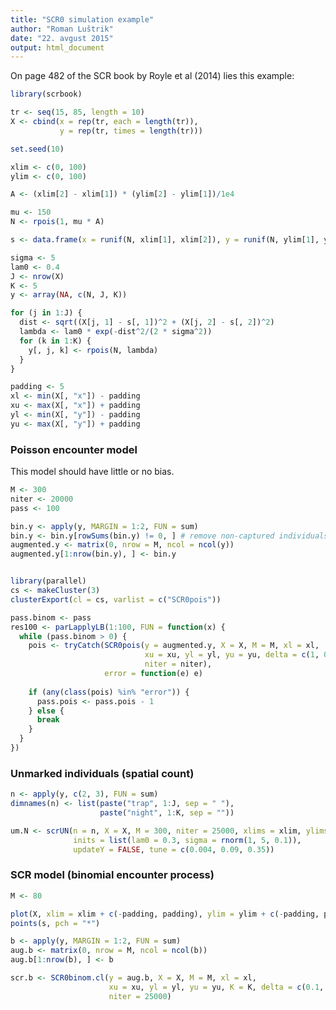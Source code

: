 ```yaml
---
title: "SCR0 simulation example"
author: "Roman Luštrik"
date: "22. avgust 2015"
output: html_document
---
```


On page 482 of the SCR book by Royle et al (2014) lies this example:
```r
library(scrbook)
```

```r
tr <- seq(15, 85, length = 10)
X <- cbind(x = rep(tr, each = length(tr)),
           y = rep(tr, times = length(tr)))

set.seed(10)

xlim <- c(0, 100)
ylim <- c(0, 100)

A <- (xlim[2] - xlim[1]) * (ylim[2] - ylim[1])/1e4

mu <- 150
N <- rpois(1, mu * A)

s <- data.frame(x = runif(N, xlim[1], xlim[2]), y = runif(N, ylim[1], ylim[2]))

sigma <- 5
lam0 <- 0.4
J <- nrow(X)
K <- 5
y <- array(NA, c(N, J, K))

for (j in 1:J) {
  dist <- sqrt((X[j, 1] - s[, 1])^2 + (X[j, 2] - s[, 2])^2)
  lambda <- lam0 * exp(-dist^2/(2 * sigma^2))
  for (k in 1:K) {
    y[, j, k] <- rpois(N, lambda)
  }
}

padding <- 5
xl <- min(X[, "x"]) - padding
xu <- max(X[, "x"]) + padding
yl <- min(X[, "y"]) - padding
yu <- max(X[, "y"]) + padding
```

### Poisson encounter model
This model should have little or no bias.
```r
M <- 300
niter <- 20000
pass <- 100

bin.y <- apply(y, MARGIN = 1:2, FUN = sum)
bin.y <- bin.y[rowSums(bin.y) != 0, ] # remove non-captured individuals
augmented.y <- matrix(0, nrow = M, ncol = ncol(y))
augmented.y[1:nrow(bin.y), ] <- bin.y


library(parallel)
cs <- makeCluster(3)
clusterExport(cl = cs, varlist = c("SCR0pois"))

pass.binom <- pass
res100 <- parLapplyLB(1:100, FUN = function(x) {
  while (pass.binom > 0) {
    pois <- tryCatch(SCR0pois(y = augmented.y, X = X, M = M, xl = xl, 
                              xu = xu, yl = yl, yu = yu, delta = c(1, 0.1, 2), 
                              niter = niter), 
                     error = function(e) e)
    
    if (any(class(pois) %in% "error")) {
      pass.pois <- pass.pois - 1
    } else {
      break
    }
  }
})

```


### Unmarked individuals (spatial count)
```r
n <- apply(y, c(2, 3), FUN = sum)
dimnames(n) <- list(paste("trap", 1:J, sep = " "),
                    paste("night", 1:K, sep = ""))

um.N <- scrUN(n = n, X = X, M = 300, niter = 25000, xlims = xlim, ylims = ylim,
              inits = list(lam0 = 0.3, sigma = rnorm(1, 5, 0.1)),
              updateY = FALSE, tune = c(0.004, 0.09, 0.35))
```


### SCR model (binomial encounter process)
```r
M <- 80

plot(X, xlim = xlim + c(-padding, padding), ylim = ylim + c(-padding, padding))
points(s, pch = "*")

b <- apply(y, MARGIN = 1:2, FUN = sum)
aug.b <- matrix(0, nrow = M, ncol = ncol(b))
aug.b[1:nrow(b), ] <- b

scr.b <- SCR0binom.cl(y = aug.b, X = X, M = M, xl = xl,
                      xu = xu, yl = yl, yu = yu, K = K, delta = c(0.1, 0.05, 2),
                      niter = 25000)
```

